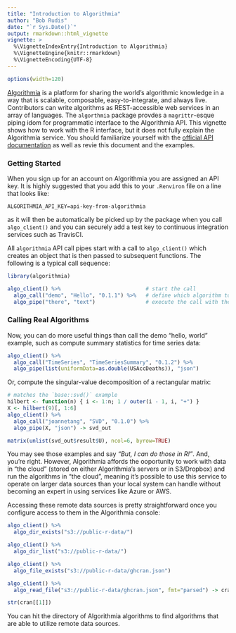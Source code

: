 ```yaml
---
title: "Introduction to Algorithmia"
author: "Bob Rudis"
date: "`r Sys.Date()`"
output: rmarkdown::html_vignette
vignette: >
  %\VignetteIndexEntry{Introduction to Algorithmia}
  %\VignetteEngine{knitr::rmarkdown}
  %\VignetteEncoding{UTF-8}
---
```

```r
options(width=120)
```

[Algorithmia](https://algorithmia.com/) is a platform for sharing the world's algorithmic knowledge in a way that is scalable, composable, easy-to-integrate, and always live. Contributors can write algorithms as REST-accessible web services in an array of languages. The `algorthmia` package provdes a `magrittr`-esque piping idom for programmatic interface to the Algorithmia API. This vignette shows how to work with the R interface, but it does not fully explain the Algorithmia service. You should familiarize yourself with the [official API documentation](http://docs.algorithmia.com/) as well as revie this document and the examples.

### Getting Started

When you sign up for an account on Algorithmia you are assigned an API key. It is highly suggested that you add this to your `.Renviron` file on a line that looks like:

    ALGORITHMIA_API_KEY=api-key-from-algorithmia

as it will then be automatically be picked up by the package when you call `algo_client()` and you can securely add a test key to continuous integration services such as TravisCI.

All `algorithmia` API call pipes start with a call to `algo_client()` which creates an object that is then passed to subsequent functions. The following is a typical call sequence:

```r
library(algorithmia)

algo_client() %>%                           # start the call
  algo_call("demo", "Hello", "0.1.1") %>%   # define which algorithm to call
  algo_pipe("there", "text")                # execute the call with the provided input/parameters
```

### Calling Real Algorithms

Now, you can do more useful things than call the demo "hello, world" example, such as compute summary statistics for time series data:

```r

algo_client() %>% 
  algo_call("TimeSeries", "TimeSeriesSummary", "0.1.2") %>% 
  algo_pipe(list(uniformData=as.double(USAccDeaths)), "json")
```

Or, compute the singular-value decomposition of a rectangular matrix:

```r
# matches the `base::svd()` example
hilbert <- function(n) { i <- 1:n; 1 / outer(i - 1, i, "+") }
X <- hilbert(9)[, 1:6]
algo_client() %>% 
  algo_call("joannetang", "SVD", "0.1.0") %>% 
  algo_pipe(X, "json") -> svd_out

matrix(unlist(svd_out$result$U), ncol=6, byrow=TRUE)
```

You may see those examples and say _"But, I can do those in R!"_. And, you're right. However, Algorithmia affords the ooportunity to work with data in "the cloud" (stored on either Algorithmia's servers or in S3/Dropbox) and run the algorithms in "the cloud", meaning it's possible to use this service to operate on larger data sources than your local system can handle without becoming an expert in using services like Azure or AWS.

Accessing these remote data sources is pretty straightforward once you configure access to them in the Algorithmia console:

```r
algo_client() %>%
  algo_dir_exists("s3://public-r-data/")

algo_client() %>%
  algo_dir_list("s3://public-r-data/")

algo_client() %>%
  algo_file_exists("s3://public-r-data/ghcran.json")

algo_client() %>%
  algo_read_file("s3://public-r-data/ghcran.json", fmt="parsed") -> cran

str(cran[[1]])
```

You can hit the directory of Algorithmia algorithms to find algorithms that are able to utilize remote data sources.
